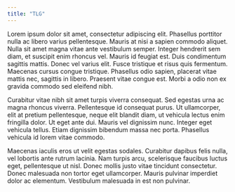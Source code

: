 ```yaml
---
title: "TLG"
---
```


Lorem ipsum dolor sit amet, consectetur adipiscing elit. Phasellus porttitor nulla ac libero varius pellentesque. Mauris at nisi a sapien commodo aliquet. Nulla sit amet magna vitae ante vestibulum semper. Integer hendrerit sem diam, et suscipit enim rhoncus vel. Mauris id feugiat est. Duis condimentum sagittis mattis. Donec vel varius elit. Fusce tristique et risus quis fermentum. Maecenas cursus congue tristique. Phasellus odio sapien, placerat vitae mattis nec, sagittis in libero. Praesent vitae congue est. Morbi a odio non ex gravida commodo sed eleifend nibh.

Curabitur vitae nibh sit amet turpis viverra consequat. Sed egestas urna ac magna rhoncus viverra. Pellentesque id consequat purus. Ut ullamcorper, elit at pretium pellentesque, neque elit blandit diam, ut vehicula lectus enim fringilla dolor. Ut eget ante dui. Mauris vel dignissim nunc. Integer eget vehicula tellus. Etiam dignissim bibendum massa nec porta. Phasellus vehicula id lorem vitae commodo.

Maecenas iaculis eros ut velit egestas sodales. Curabitur dapibus felis nulla, vel lobortis ante rutrum lacinia. Nam turpis arcu, scelerisque faucibus luctus eget, pellentesque ut nisl. Donec mollis justo vitae tincidunt consectetur. Donec malesuada non tortor eget ullamcorper. Mauris pulvinar imperdiet dolor ac elementum. Vestibulum malesuada in est non pulvinar.
